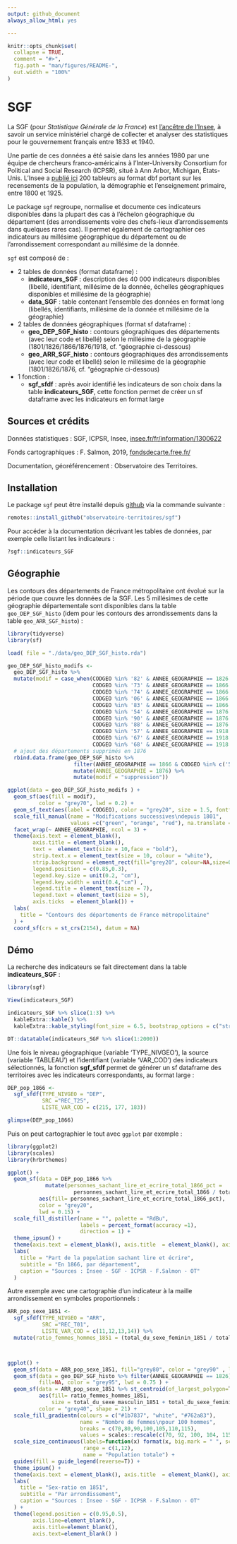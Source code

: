 ```yaml
---
output: github_document
always_allow_html: yes

---
```


<!-- README.md is generated from README.Rmd. Please edit that file -->

```r
knitr::opts_chunk$set(
  collapse = TRUE,
  comment = "#>",
  fig.path = "man/figures/README-",
  out.width = "100%"
)
```

# SGF

La SGF (pour _Statistique Générale de la France_) est [l'ancêtre de l'Insee](https://www.insee.fr/fr/information/1300622), à savoir un service ministériel chargé de collecter et analyser des statistiques pour le gouvernement français entre 1833 et 1940.

Une partie de ces données a été saisie dans les années 1980 par une équipe de chercheurs franco-américains à l'Inter-University Consortium for Political and Social Research (ICPSR), situé à Ann Arbor, Michigan, États-Unis. L'Insee a [publié ici](https://www.insee.fr/fr/statistiques/2591397) 200 tableurs au format dbf portant sur les recensements de la population, la démographie et l'enseignement primaire, entre 1800 et 1925. 

Le package `sgf` regroupe, normalise et documente ces indicateurs disponibles dans la plupart des cas à l'échelon géographique du département (des arrondissements voire des chefs-lieux d'arrondissements dans quelques rares cas). Il permet également de cartographier ces indicateurs au millésime géographique du département ou de l'arrondissement correspondant au millésime de la donnée.

`sgf` est composé de :

- 2 tables de données (format dataframe) : 
  - __indicateurs_SGF__ : description des 40 000 indicateurs disponibles (libellé, identifiant, millésime de la donnée, échelles géographiques disponibles et millésime de la géographie)
  - __data_SGF__ : table contenant l'ensemble des données en format long (libellés, identifiants, millésime de la donnée et millésime de la géographie)
  

- 2 tables de données géographiques (format sf dataframe) :
  - __geo_DEP_SGF_histo__ : contours géographiques des départements (avec leur code et libellé) selon le millésime de la géographie (1801/1826/1866/1876/1918, cf. "géographie ci-dessous)
  - __geo_ARR_SGF_histo__ : contours géographiques des arrondissements (avec leur code et libellé) selon le millésime de la géographie (1801/1826/1876, cf. "géographie ci-dessous)

- 1 fonction :
  - __sgf_sfdf__ : après avoir identifié les indicateurs de son choix dans la table __indicateurs_SGF__, cette fonction permet de créer un sf dataframe avec les indicateurs en format large


## Sources et crédits

Données statistiques : SGF, ICPSR, Insee, [insee.fr/fr/information/1300622](https://www.insee.fr/fr/information/1300622)

Fonds cartographiques : F. Salmon, 2019, [fondsdecarte.free.fr/](http://fondsdecarte.free.fr/)

Documentation, géoréférencement : Observatoire des Territoires.


## Installation

Le package `sgf` peut être installé depuis [github](https://github.com/observatoire-territoires/sgf) via la commande suivante :

``` r
remotes::install_github("observatoire-territoires/sgf")
```
 
Pour accéder à la documentation décrivant les tables de données, par exemple celle listant les indicateurs :
``` r
?sgf::indicateurs_SGF
```
 

## Géographie

Les contours des départements de France métropolitaine ont évolué sur la période que couvre les données de la SGF.
Les 5 millésimes de cette géographie départementale sont disponibles dans la table `geo_DEP_SGF_histo` (idem pour les contours des arrondissements dans la table `geo_ARR_SGF_histo`) :

```r

library(tidyverse)
library(sf)

load( file = "./data/geo_DEP_SGF_histo.rda")

geo_DEP_SGF_histo_modifs <- 
  geo_DEP_SGF_histo %>%
  mutate(modif = case_when(CODGEO %in% '82' & ANNEE_GEOGRAPHIE == 1826 ~ "création",
                           CODGEO %in% '73' & ANNEE_GEOGRAPHIE == 1866 ~ "création",
                           CODGEO %in% '74' & ANNEE_GEOGRAPHIE == 1866 ~ "création",
                           CODGEO %in% '06' & ANNEE_GEOGRAPHIE == 1866 ~ "création",
                           CODGEO %in% '83' & ANNEE_GEOGRAPHIE == 1866 ~ "modification",
                           CODGEO %in% '54' & ANNEE_GEOGRAPHIE == 1876 ~ "création",
                           CODGEO %in% '90' & ANNEE_GEOGRAPHIE == 1876 ~ "création",
                           CODGEO %in% '88' & ANNEE_GEOGRAPHIE == 1876 ~ "modification",
                           CODGEO %in% '57' & ANNEE_GEOGRAPHIE == 1918 ~ "création",
                           CODGEO %in% '67' & ANNEE_GEOGRAPHIE == 1918 ~ "création",
                           CODGEO %in% '68' & ANNEE_GEOGRAPHIE == 1918 ~ "création")) %>%
  # ajout des départements supprimés en 1876
  rbind.data.frame(geo_DEP_SGF_histo %>%
                     filter(ANNEE_GEOGRAPHIE == 1866 & CODGEO %in% c('57','67','68')) %>%
                     mutate(ANNEE_GEOGRAPHIE = 1876) %>%
                     mutate(modif = "suppression"))

ggplot(data = geo_DEP_SGF_histo_modifs ) +
  geom_sf(aes(fill = modif),
          color = "grey70", lwd = 0.2) +
  geom_sf_text(aes(label = CODGEO), color = "grey20", size = 1.5, fontface = "bold") +
  scale_fill_manual(name = "Modifications successives\ndepuis 1801",
                    values =c("green", "orange", "red"), na.translate = F, na.value = "grey") +
  facet_wrap(~ ANNEE_GEOGRAPHIE, ncol = 3) +
  theme(axis.text = element_blank(), 
        axis.title = element_blank(), 
        text =  element_text(size = 10,face = "bold"),
        strip.text.x = element_text(size = 10, colour = "white"),
        strip.background = element_rect(fill="grey20", colour=NA,size=0),
        legend.position = c(0.85,0.3),
        legend.key.size = unit(0.2, "cm"),
        legend.key.width = unit(0.4,"cm") ,
        legend.title = element_text(size = 7),
        legend.text = element_text(size = 5),
        axis.ticks  = element_blank()) +
  labs(
    title = "Contours des départements de France métropolitaine"
  ) +
  coord_sf(crs = st_crs(2154), datum = NA)

```


## Démo

La recherche des indicateurs se fait directement dans la table __indicateurs_SGF__ :

```r
library(sgf)
```

```r
View(indicateurs_SGF)
```

```r
indicateurs_SGF %>% slice(1:3) %>%
  kableExtra::kable() %>%
  kableExtra::kable_styling(font_size = 6.5, bootstrap_options = c("striped", "hover", "condensed", "responsive"))
```

```r
DT::datatable(indicateurs_SGF %>% slice(1:2000))
```

Une fois le niveau géographique (variable 'TYPE_NIVGEO'), la source (variable 'TABLEAU') et l'identifiant (variable 'VAR_COD') des indicateurs sélectionnés, la fonction __sgf_sfdf__ permet de générer un sf dataframe des territoires avec les indicateurs correspondants, au format large :

```r
DEP_pop_1866 <-
  sgf_sfdf(TYPE_NIVGEO = "DEP",
           SRC ="REC_T25",
           LISTE_VAR_COD = c(215, 177, 183))

glimpse(DEP_pop_1866)
```

Puis on peut cartographier le tout avec `ggplot` par exemple :

```r
library(ggplot2)
library(scales)
library(hrbrthemes)

ggplot() +
  geom_sf(data = DEP_pop_1866 %>%
            mutate(personnes_sachant_lire_et_ecrire_total_1866_pct = 
                     personnes_sachant_lire_et_ecrire_total_1866 / total_general_de_la_population_total_1866),
          aes(fill= personnes_sachant_lire_et_ecrire_total_1866_pct),
          color = "grey20",
          lwd = 0.15) +
  scale_fill_distiller(name = "", palette = "RdBu",
                       labels = percent_format(accuracy =1),
                       direction = 1) +
  theme_ipsum() +
  theme(axis.text = element_blank(), axis.title  = element_blank(), axis.ticks  = element_blank()) +
  labs(
    title = "Part de la population sachant lire et écrire",
    subtitle = "En 1866, par département",
    caption = "Sources : Insee - SGF - ICPSR - F.Salmon - OT"
  )

```




Autre exemple avec une cartographie d'un indicateur à la maille arrondissement en symboles proportionnels :



```r

ARR_pop_sexe_1851 <-
  sgf_sfdf(TYPE_NIVGEO = "ARR",
           SRC ="REC_T01",
           LISTE_VAR_COD = c(11,12,13,14)) %>%
  mutate(ratio_femmes_hommes_1851 = (total_du_sexe_feminin_1851 / total_du_sexe_masculin_1851) *100  )



ggplot() +
  geom_sf(data = ARR_pop_sexe_1851, fill="grey80", color = "grey90" , lwd = 0.35) +
  geom_sf(data = geo_DEP_SGF_histo %>% filter(ANNEE_GEOGRAPHIE == 1826), 
          fill=NA, color = "grey95", lwd = 0.75 ) +
  geom_sf(data = ARR_pop_sexe_1851 %>% st_centroid(of_largest_polygon=T),
          aes(fill= ratio_femmes_hommes_1851,
              size = total_du_sexe_masculin_1851 + total_du_sexe_feminin_1851 ),
          color = "grey40", shape = 21) +
  scale_fill_gradientn(colours = c("#1b7837", "white", "#762a83"),
                       name = "Nombre de femmes\npour 100 hommes",
                       breaks = c(70,80,90,100,105,110,115),
                       values = scales::rescale(c(70, 92, 100, 104, 115))) +
  scale_size_continuous(labels=function(x) format(x, big.mark = " ", scientific = FALSE),
                        range = c(1,12),
                        name = "Population totale") +
  guides(fill = guide_legend(reverse=T)) +
  theme_ipsum() +
  theme(axis.text = element_blank(), axis.title  = element_blank(), axis.ticks  = element_blank()) +
  labs(
    title = "Sex-ratio en 1851",
    subtitle = "Par arrondissement",
    caption = "Sources : Insee - SGF - ICPSR - F.Salmon - OT"
  ) +
  theme(legend.position = c(0.95,0.5),
        axis.line=element_blank(),
        axis.title=element_blank(),
        axis.text=element_blank() )



```



